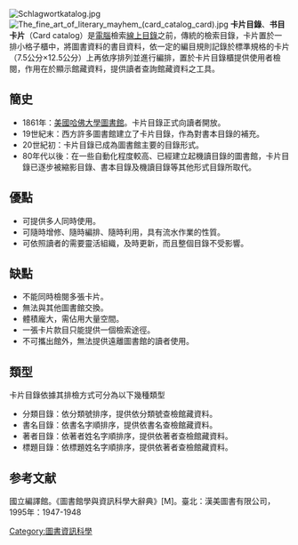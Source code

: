 [[Category:圖書資訊科學|Category:圖書資訊科學]]
[[File:Schlagwortkatalog.jpg|thumb]]
[[File:The_fine_art_of_literary_mayhem_(card_catalog_card).jpg|thumb]]
'''卡片目錄'''、'''书目卡片'''（Card catalog）是[[電腦|電腦]]檢索[[OPAC|線上目錄]]之前，傳統的檢索目錄，卡片置於一排小格子櫃中，將圖書資料的書目資料，依一定的編目規則記錄於標準規格的卡片（7.5公分×12.5公分）上再依序排列並進行編排，置於卡片目錄櫃提供使用者檢閱，作用在於顯示館藏資料，提供讀者查詢館藏資料之工具。

==簡史==
*1861年：[[哈佛大學#圖書館|美國哈佛大學圖書館]]。卡片目錄正式向讀者開放。
*19世紀末：西方許多圖書館建立了卡片目錄，作為對書本目錄的補充。
*20世紀初：卡片目錄已成為圖書館主要的目錄形式。
*80年代以後：在一些自動化程度較高、已經建立起機讀目錄的圖書館，卡片目錄已逐步被縮影目錄、書本目錄及機讀目錄等其他形式目錄所取代。

==優點==
*可提供多人同時使用。
*可隨時增修、隨時編排、隨時利用，具有流水作業的性質。
*可依照讀者的需要靈活組織，及時更新，而且整個目錄不受影響。
==缺點==
*不能同時檢閱多張卡片。
*無法與其他圖書館交換。
*體積龐大，需佔用大量空間。
*一張卡片款目只能提供一個檢索途徑。
*不可攜出館外，無法提供遠離圖書館的讀者使用。 
==類型==
卡片目錄依據其排檢方式可分為以下幾種類型
*分類目錄：依分類號排序，提供依分類號查檢館藏資料。
*書名目錄：依書名字順排序，提供依書名查檢館藏資料。
*著者目錄：依著者姓名字順排序，提供依著者查檢館藏資料。
*標題目錄：依標題姓名字順排序，提供依著者查檢館藏資料。

==参考文献==
<div class="references-small">
<references />
</div>國立編譯館。《圖書館學與資訊科學大辭典》[M]。臺北：漢美圖書有限公司，1995年：1947-1948
{{Library science-stub}}